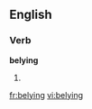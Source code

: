 ==English==
===Verb===
'''belying'''
# {{present participle of|[[belie]]}}

[[fr:belying]]
[[vi:belying]]